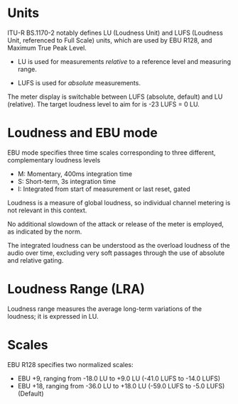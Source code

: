 # Units
ITU-R BS.1170-2 notably defines LU (Loudness Unit) and LUFS (Loudness Unit, referenced to Full Scale) units, which are used by EBU R128, and Maximum True Peak Level.

* LU is used for measurements <i>relative</i> to a reference level and measuring range.

* LUFS is used for <i>absolute</i> measurements.

The meter display is switchable between LUFS (absolute, default) and LU (relative). 
The target loudness level to aim for is -23 LUFS = 0 LU.

# Loudness and EBU mode
EBU mode specifies three time scales corresponding to three different, complementary loudness levels

* M: Momentary, 400ms integration time
* S: Short-term, 3s integration time
* I: Integrated from start of measurement or last reset, gated


:::{.callout-note}
Loudness is a measure of global loudness, so individual channel metering is not relevant in this context. 

No additional slowdown of the attack or release of the meter is employed, as indicated by the norm.
:::

The integrated loudness can be understood as the overload loudness of the audio over time, excluding very soft passages through the use of absolute and relative gating.


# Loudness Range (LRA)

Loudness range measures the average long-term variations of the loudness; it is expressed in LU.

# Scales
EBU R128 specifies two normalized scales:

* EBU +9, ranging from -18.0 LU to +9.0 LU (-41.0 LUFS to -14.0 LUFS)
* EBU +18, ranging from -36.0 LU to +18.0 LU (-59.0 LUFS to -5.0 LUFS) (Default)

